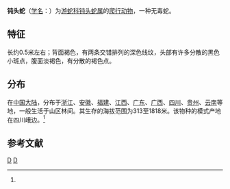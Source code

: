 {{Speciesbox
| taxon = Pareas chinensis
| binomial_authority = (Barbour, 1912)<ref name='id4674'>{{cite web| url =http://www.bioinfo.cn/db05/BjdwSpecies.php?action=view&id=4674| title =钝头蛇| work =《中国动物物种编目数据库》| publisher =中国科学院微生物研究所| author =中国科学院动物研究所| accessdate =2009-04-11| deadurl =yes| archiveurl =https://web.archive.org/web/20160305021614/http://www.bioinfo.cn/db05/BjdwSpecies.php?action=view&id=4674| archivedate =2016-03-05}}</ref>
}}

'''钝头蛇'''（[[学名|学名]]：{{lang|la|''Pareas chinensis''}}）为[[游蛇科|游蛇科]][[钝头蛇属|钝头蛇属]]的[[爬行动物|爬行动物]]，一种无毒蛇。

== 特征 ==
长约0.5米左右；背面褐色，有两条交错排列的深色线纹，头部有许多分散的黑色小斑点，腹面淡褐色，有分散的褐色点。

== 分布 ==
在[[中国大陆|中国大陆]]，分布于[[浙江|浙江]]、[[安徽|安徽]]、[[福建|福建]]、[[江西|江西]]、[[广东|广东]]、[[广西|广西]]、[[四川|四川]]、[[贵州|贵州]]、[[云南|云南]]等地，一般生活于山区林间。其生存的海拔范围为313至1818米。该物种的模式产地在四川峨边。<ref name='id4674'/>

== 参考文献 ==
{{reflist}}

{{taxonbar}}

[[Category:钝头蛇属|D]]
[[Category:_1912年描述的动物|D]]